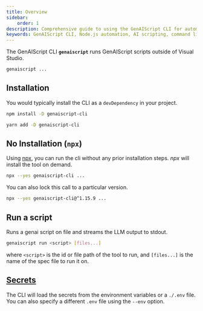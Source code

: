 ```yaml
---
title: Overview
sidebar:
    order: 1
description: Comprehensive guide to using the GenAIScript CLI for automating tasks with AI scripts in Node.js environments.
keywords: GenAIScript CLI, Node.js automation, AI scripting, command line interface, JavaScript automation
---
```



The GenAIScript CLI **`genaiscript`** runs GenAIScript scripts
outside of Visual Studio.

```sh
genaiscript ...
```

## Installation

You would typically install the CLI as a `devDependency` in your project.

<Tabs>
  <TabItem label="npm" icon="seti:npm">

```sh
npm install -D genaiscript-cli
```

  </TabItem>
  <TabItem label="yarn" >

```sh
yarn add -D genaiscript-cli
```

  </TabItem>
</Tabs>

## No Installation (`npx`)

Using [npx](https://docs.npmjs.com/cli/v10/commands/npx), 
you can run the cli without any prior installation steps. *npx* will install the tool on demand.

```sh
npx --yes genaiscript-cli ...
```

You can also lock this call to a particular version.

```sh
npx --yes genaiscript-cli@^1.15.9 ...
```

## Run a script

Runs a genai script on file and streams the LLM output to stdout.

```sh
genaiscript run <script> [files...]
```

where `<script>` is the id or file path of the tool to run, and `[files...]` is the name of the spec file to run it on.

## [Secrets](/genaiscript/reference/token)

The CLI will load the secrets from the environment variables or a `./.env` file. 
You can also specify a different `.env` file using the `--env` option.
